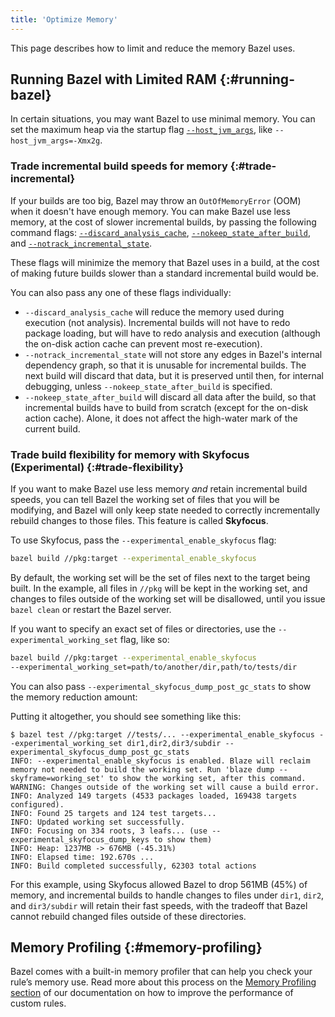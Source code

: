 ```yaml
---
title: 'Optimize Memory'
---
```


This page describes how to limit and reduce the memory Bazel uses.

## Running Bazel with Limited RAM {:#running-bazel}

In certain situations, you may want Bazel to use minimal memory. You can set the
maximum heap via the startup flag
[`--host_jvm_args`](/docs/user-manual#host-jvm-args),
like `--host_jvm_args=-Xmx2g`.

### Trade incremental build speeds for memory {:#trade-incremental}

If your builds are too big, Bazel may throw an `OutOfMemoryError` (OOM) when
it doesn't have enough memory. You can make Bazel use less memory, at the cost
of slower incremental builds, by passing the following command flags:
[`--discard_analysis_cache`](/docs/user-manual#discard-analysis-cache),
[`--nokeep_state_after_build`](/reference/command-line-reference#flag--keep_state_after_build),
and
[`--notrack_incremental_state`](/reference/command-line-reference#flag--track_incremental_state).

These flags will minimize the memory that Bazel uses in a build, at the cost of
making future builds slower than a standard incremental build would be.

You can also pass any one of these flags individually:

 * `--discard_analysis_cache` will reduce the memory used during execution (not
analysis). Incremental builds will not have to redo package loading, but will
have to redo analysis and execution (although the on-disk action cache can
prevent most re-execution).
 * `--notrack_incremental_state` will not store any edges in Bazel's internal
 dependency graph, so that it is unusable for incremental builds. The next build
 will discard that data, but it is preserved until then, for internal debugging,
 unless `--nokeep_state_after_build` is specified.
 * `--nokeep_state_after_build` will discard all data after the build, so that
 incremental builds have to build from scratch (except for the on-disk action
 cache). Alone, it does not affect the high-water mark of the current build.

### Trade build flexibility for memory with Skyfocus (Experimental) {:#trade-flexibility}

If you want to make Bazel use less memory *and* retain incremental build speeds,
you can tell Bazel the working set of files that you will be modifying, and
Bazel will only keep state needed to correctly incrementally rebuild changes to
those files. This feature is called **Skyfocus**.

To use Skyfocus, pass the `--experimental_enable_skyfocus` flag:

```sh
bazel build //pkg:target --experimental_enable_skyfocus
```

By default, the working set will be the set of files next to the target being
built. In the example, all files in `//pkg` will be kept in the working set, and
changes to files outside of the working set will be disallowed, until you issue
`bazel clean` or restart the Bazel server.

If you want to specify an exact set of files or directories, use the
`--experimental_working_set` flag, like so:

```sh
bazel build //pkg:target --experimental_enable_skyfocus
--experimental_working_set=path/to/another/dir,path/to/tests/dir
```

You can also pass `--experimental_skyfocus_dump_post_gc_stats` to show the
memory reduction amount:

Putting it altogether, you should see something like this:

```none
$ bazel test //pkg:target //tests/... --experimental_enable_skyfocus --experimental_working_set dir1,dir2,dir3/subdir --experimental_skyfocus_dump_post_gc_stats
INFO: --experimental_enable_skyfocus is enabled. Blaze will reclaim memory not needed to build the working set. Run 'blaze dump --skyframe=working_set' to show the working set, after this command.
WARNING: Changes outside of the working set will cause a build error.
INFO: Analyzed 149 targets (4533 packages loaded, 169438 targets configured).
INFO: Found 25 targets and 124 test targets...
INFO: Updated working set successfully.
INFO: Focusing on 334 roots, 3 leafs... (use --experimental_skyfocus_dump_keys to show them)
INFO: Heap: 1237MB -> 676MB (-45.31%)
INFO: Elapsed time: 192.670s ...
INFO: Build completed successfully, 62303 total actions
```

For this example, using Skyfocus allowed Bazel to drop 561MB (45%) of memory,
and incremental builds to handle changes to files under `dir1`, `dir2`, and
`dir3/subdir` will retain their fast speeds, with the tradeoff that Bazel cannot
rebuild changed files outside of these directories.

## Memory Profiling {:#memory-profiling}

Bazel comes with a built-in memory profiler that can help you check your rule’s
memory use. Read more about this process on the
[Memory Profiling section](/rules/performance#memory-profiling) of our
documentation on how to improve the performance of custom rules.